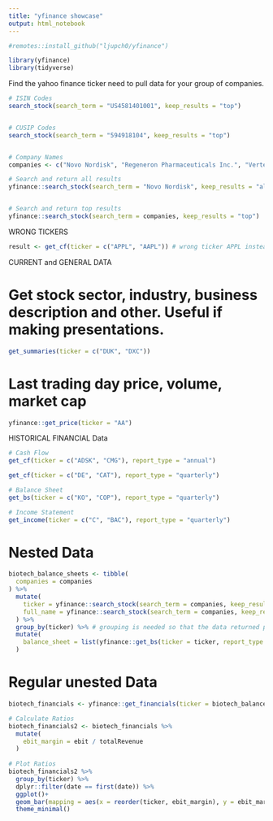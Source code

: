 ```yaml
---
title: "yfinance showcase"
output: html_notebook
---
```


```r
#remotes::install_github("ljupch0/yfinance")

library(yfinance)
library(tidyverse)
```


Find the yahoo finance ticker need to pull data for your group of companies. 
```r

# ISIN Codes
search_stock(search_term = "US4581401001", keep_results = "top")


# CUSIP Codes
search_stock(search_term = "594918104", keep_results = "top")


# Company Names
companies <- c("Novo Nordisk", "Regeneron Pharmaceuticals Inc.", "Vertex Pharmaceuticals Inc.", "Jazz Pharmaceuticals", "Incyte Corp.", "Biomarin Pharmaceutical Inc.", "United Therapeutics Corp.")

# Search and return all results
yfinance::search_stock(search_term = "Novo Nordisk", keep_results = "all")


# Search and return top results
yfinance::search_stock(search_term = companies, keep_results = "top")

```



WRONG TICKERS
```r
result <- get_cf(ticker = c("APPL", "AAPL")) # wrong ticker APPL instead of AAPL
```




CURRENT and GENERAL DATA

# Get stock sector, industry, business description and other. Useful if making presentations.
```r
get_summaries(ticker = c("DUK", "DXC"))
```


# Last trading day price, volume, market cap
```r
yfinance::get_price(ticker = "AA")
```



HISTORICAL FINANCIAL Data

```r
# Cash Flow
get_cf(ticker = c("ADSK", "CMG"), report_type = "annual")

get_cf(ticker = c("DE", "CAT"), report_type = "quarterly")

# Balance Sheet
get_bs(ticker = c("KO", "COP"), report_type = "quarterly")

# Income Statement
get_income(ticker = c("C", "BAC"), report_type = "quarterly")
```



# Nested Data
```r
biotech_balance_sheets <- tibble(
  companies = companies
) %>% 
  mutate(
    ticker = yfinance::search_stock(search_term = companies, keep_results = "top")$symbol,
    full_name = yfinance::search_stock(search_term = companies, keep_results = "top")$longname,
  ) %>% 
  group_by(ticker) %>% # grouping is needed so that the data returned per company is only of that company. Otherwise every row will be the data of all companies together
  mutate(
    balance_sheet = list(yfinance::get_bs(ticker = ticker, report_type = "quarterly"))
  )

```

# Regular unested Data
```r
biotech_financials <- yfinance::get_financials(ticker = biotech_balance_sheets$ticker, report_type = "quarterly") 

# Calculate Ratios
biotech_financials2 <- biotech_financials %>% 
  mutate(
    ebit_margin = ebit / totalRevenue
  )
  
# Plot Ratios  
biotech_financials2 %>% 
  group_by(ticker) %>% 
  dplyr::filter(date == first(date)) %>% 
  ggplot()+
  geom_bar(mapping = aes(x = reorder(ticker, ebit_margin), y = ebit_margin, fill = ticker), stat="identity" )+
  theme_minimal()


```

